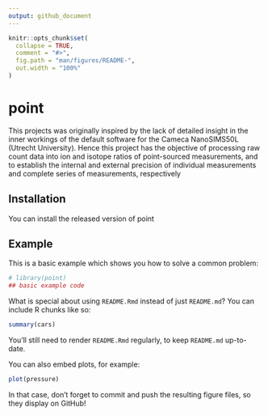 ```yaml
---
output: github_document
---
```


<!-- README.md is generated from README.Rmd. Please edit that file -->

```r
knitr::opts_chunk$set(
  collapse = TRUE,
  comment = "#>",
  fig.path = "man/figures/README-",
  out.width = "100%"
)
```

# point

<!-- badges: start -->
<!-- badges: end -->

This projects was originally inspired by the lack of detailed insight in the inner workings of the default software for the Cameca NanoSIMS50L (Utrecht
University). Hence this project has the objective of processing raw count data into ion and isotope ratios of point-sourced measurements, and to establish the
internal and external precision of individual measurements and complete series of measurements, respectively

## Installation

You can install the released version of point 

<!-- ``` r -->
<!-- install.packages("point") -->
<!-- ``` -->

## Example

This is a basic example which shows you how to solve a common problem:

```r
# library(point)
## basic example code
```

What is special about using `README.Rmd` instead of just `README.md`? You can include R chunks like so:

```r
summary(cars)
```

You'll still need to render `README.Rmd` regularly, to keep `README.md` up-to-date.

You can also embed plots, for example:

```r
plot(pressure)
```

In that case, don't forget to commit and push the resulting figure files, so they display on GitHub!
